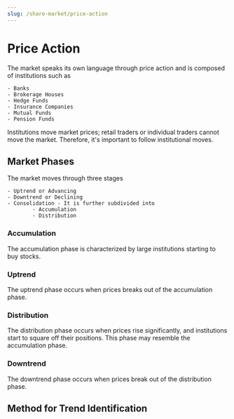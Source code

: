 ```yaml
---
slug: /share-market/price-action
---
```


# Price Action

The market speaks its own language through price action and is composed of institutions such as

	- Banks
	- Brokerage Houses
	- Hedge Funds
	- Insurance Companies
	- Mutual Funds
	- Pension Funds

Institutions move market prices; retail traders or individual traders cannot move the market. Therefore, it's important to follow institutional moves.

## Market Phases

The market moves through three stages

	- Uptrend or Advancing
	- Downtrend or Declining
	- Consolidation - It is further subdivided into
			- Accumulation 
			- Distribution


### Accumulation 

The accumulation phase is characterized by large institutions starting to buy stocks.

###  Uptrend

The uptrend phase occurs when prices breaks out of the accumulation phase.

### Distribution 

The distribution phase occurs when prices rise significantly, and institutions start to square off their positions. This phase may resemble the accumulation phase.

### Downtrend

The downtrend phase occurs when prices break out of the distribution phase.


## Method for Trend Identification


